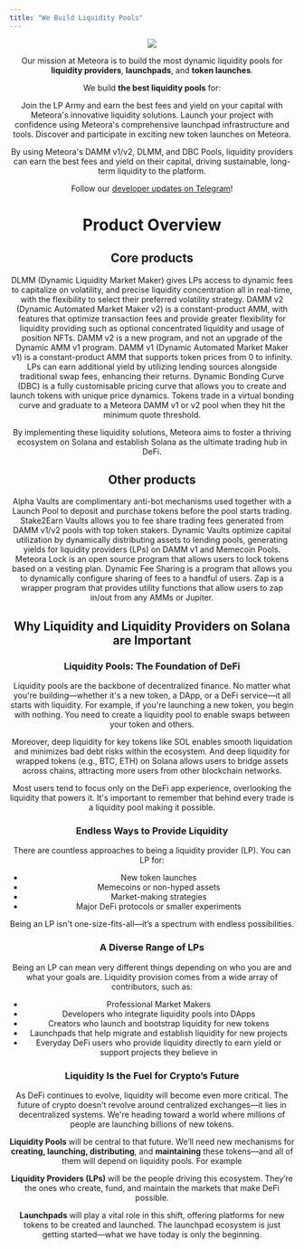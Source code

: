 ```yaml
---
title: "We Build Liquidity Pools"
---
```


<div align="center" />

<Frame>
  <img src="/images/overview/meteoraic-banner-1.png" />
</Frame>

Our mission at Meteora is to build the most dynamic liquidity pools for **liquidity providers**, **launchpads**, and **token launches**.

We build **the best liquidity pools** for:

<CardGroup cols={2}>
  <Card title="Liquidity Providers" icon="users" iconType="solid" href="https://lparmy.com">
    Join the LP Army and earn the best fees and yield on your capital with Meteora's innovative liquidity solutions.
  </Card>
  <Card title="Launchpads" icon="rocket" iconType="solid" href="https://launch.meteora.ag/">
    Launch your project with confidence using Meteora's comprehensive launchpad infrastructure and tools.
  </Card>
  <Card title="Launches" icon="star" iconType="solid" href="https://v2.meteora.ag/">
    Discover and participate in exciting new token launches on Meteora.
  </Card>
</CardGroup>

By using Meteora's DAMM v1/v2, DLMM, and DBC Pools, liquidity providers can earn the best fees and yield on their capital, driving sustainable, long-term liquidity to the platform.

Follow our [developer updates on Telegram](https://t.me/meteora_dev)\!

# Product Overview

## Core products

<CardGroup cols={2}>
  <Card title="DLMM" icon="arrows-to-circle" iconType="solid" href="/overview/products/dlmm/what-is-dlmm">
    DLMM (Dynamic Liquidity Market Maker) gives LPs access to dynamic fees to capitalize on volatility, and precise liquidity concentration all in real-time, with the flexibility to select their preferred volatility strategy.
  </Card>
  <Card title="DAMM v2" icon="calculator-simple" iconType="solid" href="/overview/products/damm-v2/what-is-damm-v2">
    DAMM v2 (Dynamic Automated Market Maker v2) is a constant-product AMM, with features that optimize transaction fees and provide greater flexibility for liquidity providing such as optional concentrated liquidity and usage of position NFTs. DAMM v2 is a new program, and not an upgrade of the Dynamic AMM v1 program.
  </Card>
  <Card title="DAMM v1" icon="infinity" iconType="solid" href="/overview/products/damm-v1/what-is-damm-v1">
    DAMM v1 (Dynamic Automated Market Maker v1) is a constant-product AMM that supports token prices from 0 to infinity. LPs can earn additional yield by utilizing lending sources alongside traditional swap fees, enhancing their returns.
  </Card>
  <Card title="Dynamic Bonding Curve" icon="chart-simple" iconType="solid" href="/overview/products/dbc/what-is-dbc">
    Dynamic Bonding Curve (DBC) is a fully customisable pricing curve that allows you to create and launch tokens with unique price dynamics. Tokens trade in a virtual bonding curve and graduate to a Meteora DAMM v1 or v2 pool when they hit the minimum quote threshold.
  </Card>
</CardGroup>

By implementing these liquidity solutions, Meteora aims to foster a thriving ecosystem on Solana and establish Solana as the ultimate trading hub in DeFi.

## Other products

<CardGroup cols={2}>
  <Card title="Alpha Vault" icon="building-columns" iconType="solid" href="/anti-sniper-suite/alpha-vault/what-is-alpha-vault">
    Alpha Vaults are complimentary anti-bot mechanisms used together with a Launch Pool to deposit and purchase tokens before the pool starts trading.
  </Card>
  <Card title="Stake2Earn" icon="piggy-bank" iconType="solid" href="/overview/other-products/stake2earn/what-is-stake2earn">
    Stake2Earn Vaults allows you to fee share trading fees generated from DAMM v1/v2 pools with top token stakers.
  </Card>
  <Card title="Dynamic Vault" icon="vault" iconType="solid" href="/overview/other-products/dynamic-vault/what-is-dynamic-vault">
    Dynamic Vaults optimize capital utilization by dynamically distributing assets to lending pools, generating yields for liquidity providers (LPs) on DAMM v1 and Memecoin Pools.
  </Card>
  <Card title="Meteora Lock" icon="lock" iconType="solid" href="/overview/other-products/meteora-lock/what-is-meteora-lock">
    Meteora Lock is an open source program that allows users to lock tokens based on a vesting plan.
  </Card>
  <Card title="Dynamic Fee Sharing" icon="share-nodes" iconType="solid" href="/overview/other-products/dynamic-fee-sharing/what-is-dynamic-fee-sharing">
    Dynamic Fee Sharing is a program that allows you to dynamically configure sharing of fees to a handful of users. 
  </Card>
  <Card title="Zap" icon="bolt-lightning" iconType="solid" href="/overview/other-products/zap/what-is-zap">
    Zap is a wrapper program that provides utility functions that allow users to zap in/out from any AMMs or Jupiter.
  </Card>
</CardGroup>

## Why Liquidity and Liquidity Providers on Solana are Important

### **Liquidity Pools: The Foundation of DeFi**

Liquidity pools are the backbone of decentralized finance. No matter what you're building—whether it's a new token, a DApp, or a DeFi service—it all starts with liquidity. For example, if you're launching a new token, you begin with nothing. You need to create a liquidity pool to enable swaps between your token and others.

Moreover, deep liquidity for key tokens like SOL enables smooth liquidation and minimizes bad debt risks within the ecosystem. And deep liquidity for wrapped tokens (e.g., BTC, ETH) on Solana allows users to bridge assets across chains, attracting more users from other blockchain networks.

Most users tend to focus only on the DeFi app experience, overlooking the liquidity that powers it. It's important to remember that behind every trade is a liquidity pool making it possible.

### **Endless Ways to Provide Liquidity**

There are countless approaches to being a liquidity provider (LP). You can LP for:

- New token launches
- Memecoins or non-hyped assets
- Market-making strategies
- Major DeFi protocols or smaller experiments

Being an LP isn't one-size-fits-all—it’s a spectrum with endless possibilities.

### **A Diverse Range of LPs**

Being an LP can mean very different things depending on who you are and what your goals are. Liquidity provision comes from a wide array of contributors, such as:

- Professional Market Makers
- Developers who integrate liquidity pools into DApps
- Creators who launch and bootstrap liquidity for new tokens
- Launchpads that help migrate and establish liquidity for new projects
- Everyday DeFi users who provide liquidity directly to earn yield or support projects they believe in

### **Liquidity Is the Fuel for Crypto’s Future**

As DeFi continues to evolve, liquidity will become even more critical. The future of crypto doesn’t revolve around centralized exchanges—it lies in decentralized systems. We're heading toward a world where millions of people are launching billions of new tokens.

**Liquidity Pools** will be central to that future. We’ll need new mechanisms for **creating, launching, distributing**, and **maintaining** these tokens—and all of them will depend on liquidity pools. For example

**Liquidity Providers (LPs)** will be the people driving this ecosystem. They’re the ones who create, fund, and maintain the markets that make DeFi possible.

**Launchpads** will play a vital role in this shift, offering platforms for new tokens to be created and launched. The launchpad ecosystem is just getting started—what we have today is only the beginning.
